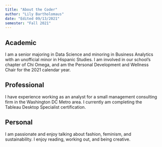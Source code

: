 ```yaml
---
title: "About the Coder"
author: "Lily Bartholomaus"
date: "Edited 09/13/2021"
semester: "Fall 2021"
---
```



## Academic
I am a senior majoring in Data Science and minoring in Business Analytics with an unofficial minor in Hispanic Studies. 
I am involved in our school's chapter of Chi Omega, and am the Personal Development and Wellness Chair for the 2021 calendar year. 
 
## Professional
I have experience working as an analyst for a small management consulting firm in the Washington DC Metro area. 
I currently am completing the Tableau Desktop Specialist certification.

## Personal
I am passionate and enjoy talking about fashion, feminism, and sustainability.
I enjoy reading, working out, and being creative.
